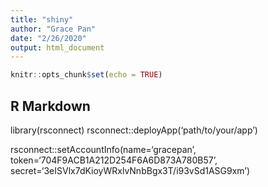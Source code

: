 ```yaml
---
title: "shiny"
author: "Grace Pan"
date: "2/26/2020"
output: html_document
---
```


```r
knitr::opts_chunk$set(echo = TRUE)
```

## R Markdown

library(rsconnect)
rsconnect::deployApp('path/to/your/app')

rsconnect::setAccountInfo(name='gracepan',
			  token='704F9ACB1A212D254F6A6D873A780B57',
			  secret='3eISVlx7dKioyWRxlvNnbBgx3T/i93vSd1ASG9xm')